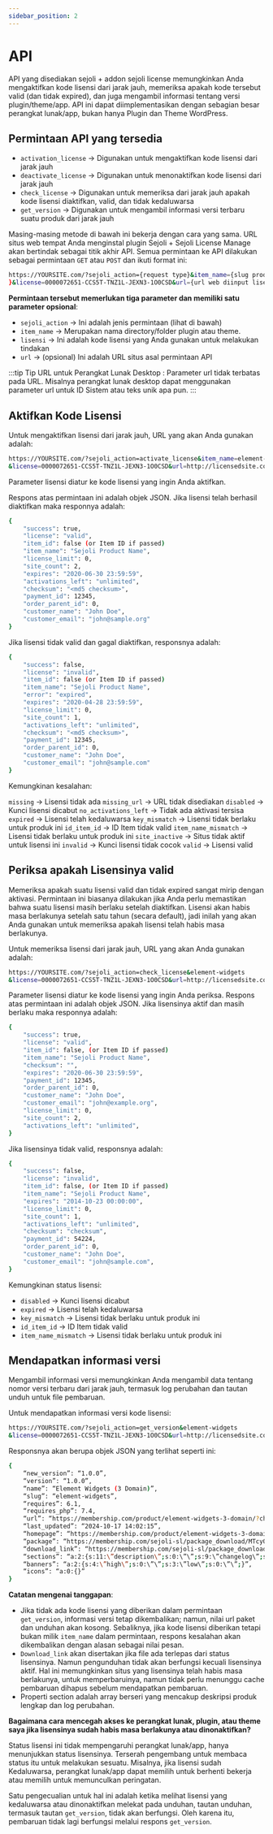 ```yaml
---
sidebar_position: 2
---
```


# API

API yang disediakan sejoli + addon sejoli license memungkinkan Anda mengaktifkan kode lisensi dari jarak jauh, memeriksa apakah kode tersebut valid (dan tidak expired), dan juga mengambil informasi tentang versi plugin/theme/app. API ini dapat diimplementasikan dengan sebagian besar perangkat lunak/app, bukan hanya Plugin dan Theme WordPress.


## Permintaan API yang tersedia

- `activation_license` → Digunakan untuk mengaktifkan kode lisensi dari jarak jauh
- `deactivate_license` → Digunakan untuk menonaktifkan kode lisensi dari jarak jauh
- `check_license` → Digunakan untuk memeriksa dari jarak jauh apakah kode lisensi diaktifkan, valid, dan tidak kedaluwarsa
- `get_version` → Digunakan untuk mengambil informasi versi terbaru suatu produk dari jarak jauh

Masing-masing metode di bawah ini bekerja dengan cara yang sama. URL situs web tempat Anda menginstal plugin Sejoli + Sejoli License Manage akan bertindak sebagai titik akhir API. Semua permintaan ke API dilakukan sebagai permintaan `GET` atau `POST` dan ikuti format ini:

```bash
https://YOURSITE.com/?sejoli_action={request type}&item_name={slug product
}&license=0000072651-CCS5T-TNZ1L-JEXN3-1O0CSD&url={url web diinput lisensi}
```

**Permintaan tersebut memerlukan tiga parameter dan memiliki satu parameter opsional**:

- `sejoli_action` → Ini adalah jenis permintaan (lihat di bawah)
- `item_name` → Merupakan nama directory/folder plugin atau theme.
- `lisensi` → Ini adalah kode lisensi yang Anda gunakan untuk melakukan tindakan
- `url` → (opsional) Ini adalah URL situs asal permintaan API

:::tip Tip URL untuk Perangkat Lunak Desktop :
Parameter url tidak terbatas pada URL. Misalnya perangkat lunak desktop dapat menggunakan parameter url untuk ID Sistem atau teks unik apa pun.
:::

## Aktifkan Kode Lisensi

Untuk mengaktifkan lisensi dari jarak jauh, URL yang akan Anda gunakan adalah:

```bash
https://YOURSITE.com/?sejoli_action=activate_license&item_name=element-widgets
&license=0000072651-CCS5T-TNZ1L-JEXN3-1O0CSD&url=http://licensedsite.com
```

Parameter lisensi diatur ke kode lisensi yang ingin Anda aktifkan.

Respons atas permintaan ini adalah objek JSON. Jika lisensi telah berhasil diaktifkan maka responnya adalah:

```bash
{
    "success": true,
    "license": "valid",
    "item_id": false (or Item ID if passed)
    "item_name": "Sejoli Product Name",
    "license_limit": 0,
    "site_count": 2,
    "expires": "2020-06-30 23:59:59",
    "activations_left": "unlimited",
    "checksum": "<md5 checksum>",
    "payment_id": 12345,
    "order_parent_id": 0,
    "customer_name": "John Doe",
    "customer_email": "john@sample.org"
}
```

Jika lisensi tidak valid dan gagal diaktifkan, responsnya adalah:

```bash
{
    "success": false,
    "license": "invalid",
    "item_id": false (or Item ID if passed)
    "item_name": "Sejoli Product Name",
    "error": "expired",
    "expires": "2020-04-28 23:59:59",
    "license_limit": 0,
    "site_count": 1,
    "activations_left": "unlimited",
    "checksum": "<md5 checksum>",
    "payment_id": 12345,
    "order_parent_id": 0,
    "customer_name": "John Doe",
    "customer_email": "john@sample.com"
}
```

Kemungkinan kesalahan:

`missing` → Lisensi tidak ada
`missing_url` → URL tidak disediakan
`disabled` → Kunci lisensi dicabut
`no_activations_left` → Tidak ada aktivasi tersisa
`expired` → Lisensi telah kedaluwarsa
`key_mismatch` → Lisensi tidak berlaku untuk produk ini
`id_item_id` → ID Item tidak valid
`item_name_mismatch` → Lisensi tidak berlaku untuk produk ini
`site_inactive` → ​​Situs tidak aktif untuk lisensi ini
`invalid` → Kunci lisensi tidak cocok
`valid` → Lisensi valid

## Periksa apakah Lisensinya valid

Memeriksa apakah suatu lisensi valid dan tidak expired sangat mirip dengan aktivasi. Permintaan ini biasanya dilakukan jika Anda perlu memastikan bahwa suatu lisensi masih berlaku setelah diaktifkan. Lisensi akan habis masa berlakunya setelah satu tahun (secara default), jadi inilah yang akan Anda gunakan untuk memeriksa apakah lisensi telah habis masa berlakunya.

Untuk memeriksa lisensi dari jarak jauh, URL yang akan Anda gunakan adalah:

```bash
https://YOURSITE.com/?sejoli_action=check_license&element-widgets
&license=0000072651-CCS5T-TNZ1L-JEXN3-1O0CSD&url=http://licensedsite.com
```

Parameter lisensi diatur ke kode lisensi yang ingin Anda periksa.
Respons atas permintaan ini adalah objek JSON. Jika lisensinya aktif dan masih berlaku maka responnya adalah:

```bash
{
    "success": true,
    "license": "valid",
    "item_id": false, (or Item ID if passed)
    "item_name": "Sejoli Product Name",
    "checksum": "",
    "expires": "2020-06-30 23:59:59",
    "payment_id": 12345,
    "order_parent_id": 0,
    "customer_name": "John Doe",
    "customer_email": "john@example.org",
    "license_limit": 0,
    "site_count": 2,
    "activations_left": "unlimited",
}
```

Jika lisensinya tidak valid, responsnya adalah:

```bash
{
    "success": false,
    "license": "invalid",
    "item_id": false, (or Item ID if passed)
    "item_name": "Sejoli Product Name",
    "expires": "2014-10-23 00:00:00",
    "license_limit": 0,
    "site_count": 1,
    "activations_left": "unlimited",
    "checksum": "checksum",
    "payment_id": 54224,
    "order_parent_id": 0,
    "customer_name": "John Doe",
    "customer_email": "john@sample.com",
}
```

Kemungkinan status lisensi:

- `disabled` → Kunci lisensi dicabut
- `expired` → Lisensi telah kedaluwarsa
- `key_mismatch` → Lisensi tidak berlaku untuk produk ini
- `id_item_id` → ID Item tidak valid
- `item_name_mismatch` → Lisensi tidak berlaku untuk produk ini

## Mendapatkan informasi versi

Mengambil informasi versi memungkinkan Anda mengambil data tentang nomor versi terbaru dari jarak jauh, termasuk log perubahan dan tautan unduh untuk file pembaruan.

Untuk mendapatkan informasi versi kode lisensi:

```bash
https://YOURSITE.com/?sejoli_action=get_version&element-widgets
&license=0000072651-CCS5T-TNZ1L-JEXN3-1O0CSD&url=http://licensedsite.com
```

Responsnya akan berupa objek JSON yang terlihat seperti ini:

```bash
{
    “new_version”: “1.0.0”,
    “version”: “1.0.0”,
    “name”: “Element Widgets (3 Domain)”,
    “slug”: “element-widgets”,
    “requires”: 6.1,
    “requires_php”: 7.4,
    “url”: “https://membership.com/product/element-widgets-3-domain/?changelog=1”,
    “last_updated”: “2024-10-17 14:02:15”,
    “homepage”: “https://membership.com/product/element-widgets-3-domain/”,
    “package”: “https://membership.com/sejoli-sl/package_download/MTcyOTMwNDIwNjowMDAwMDcyNjUxLUNDUzVULVROWjFMLUpFWE4zLTFPMENEOjcyNjpkMjAwNjQxNDdkZDZmMmQwZjU5OWVjNjhkMmIxOGMwYTpodHRwc0AvL3Byb2plY3RzLmxvY2FsOjA=”,
    “download_link”: “https://membership.com/sejoli-sl/package_download/MTcyOTMwNDIwNjowMDAwMDcyNjUxLUNDUzVULVROWjFMLUpFWE4zLTFPMENEOjcyNjpkMjAwNjQxNDdkZDZmMmQwZjU5OWVjNjhkMmIxOGMwYTpodHRwc0AvL3Byb2plY3RzLmxvY2FsOjA=”,
    “sections”: “a:2:{s:11:\”description\”;s:0:\”\”;s:9:\”changelog\”;s:0:\”\”;}”,
    “banners”: “a:2:{s:4:\”high\”;s:0:\”\”;s:3:\”low\”;s:0:\”\”;}”,
    “icons”: “a:0:{}”
}
```

**Catatan mengenai tanggapan**:
- Jika tidak ada kode lisensi yang diberikan dalam permintaan `get_version`, informasi versi tetap dikembalikan; namun, nilai url paket dan unduhan akan kosong. Sebaliknya, jika kode lisensi diberikan tetapi bukan milik `item_name` dalam permintaan, respons kesalahan akan dikembalikan dengan alasan sebagai nilai pesan.
- `Download_link` akan disertakan jika file ada terlepas dari status lisensinya. Namun pengunduhan tidak akan berfungsi kecuali lisensinya aktif. Hal ini memungkinkan situs yang lisensinya telah habis masa berlakunya, untuk memperbaruinya, namun tidak perlu menunggu cache pembaruan dihapus sebelum mendapatkan pembaruan.
- Properti section adalah array berseri yang mencakup deskripsi produk lengkap dan log perubahan.

**Bagaimana cara mencegah akses ke perangkat lunak, plugin, atau theme saya jika lisensinya sudah habis masa berlakunya atau dinonaktifkan?**

Status lisensi ini tidak mempengaruhi perangkat lunak/app, hanya menunjukkan status lisensinya. Terserah pengembang untuk membaca status itu untuk melakukan sesuatu. Misalnya, jika lisensi sudah Kedaluwarsa, perangkat lunak/app dapat memilih untuk berhenti bekerja atau memilih untuk memunculkan peringatan.

Satu pengecualian untuk hal ini adalah ketika melihat lisensi yang kedaluwarsa atau dinonaktifkan melekat pada unduhan, tautan unduhan, termasuk tautan `get_version`, tidak akan berfungsi. Oleh karena itu, pembaruan tidak lagi berfungsi melalui respons `get_version`.
